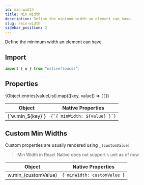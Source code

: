 ```yaml
---
id: min-width
title: Min Width
description: Define the minimum width an element can have.
slug: /min-width
sidebar_position: 2
---
```



Define the minimum width an element can have.

## Import

```js title="src/screens/Component.js"
import { w } from "nativeflowcss";
```

## Properties

<div className="scrollable-box">
  <table>
    <thead>
      <tr>
        <th>Object</th>
        <th>Native Properties</th>
      </tr>
    </thead>
    <tbody>
      {Object.entries(valueList).map(([key, value]) => (
        <React.Fragment key={key}>
          <tr>
            <td>{`w.min_${key}`}</td>
            <td>
              <code>{`{ minWidth: ${value} }`}</code>
            </td>
          </tr>
        </React.Fragment>
      ))}
    </tbody>
  </table>
</div>

## Custom Min Widths

Custom properties are usually rendered using `_(customValue)`

> Min Width in React Native does not support `%` unit as of now

| Object             | Native Properties        |
| ------------------ | ------------------------ |
| w.min_(customValue)  | `{ minWidth: customValue }` |